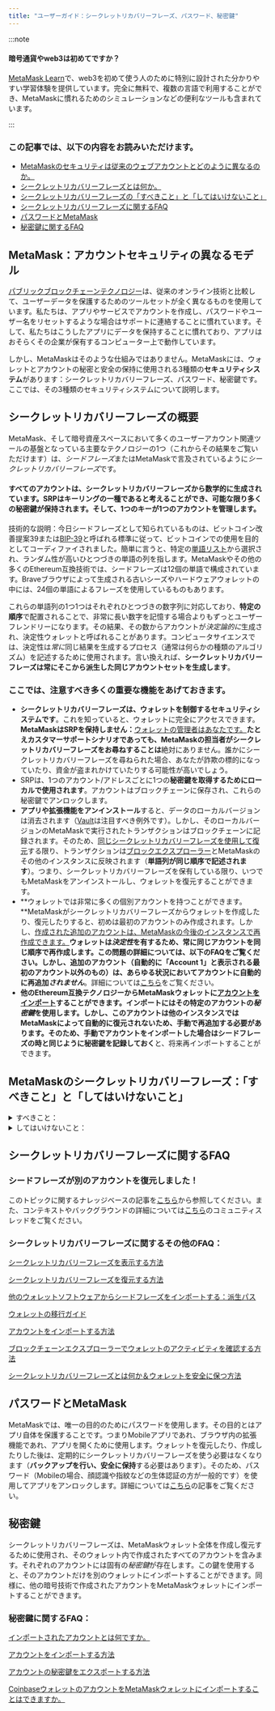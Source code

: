 ```yaml
---
title: "ユーザーガイド：シークレットリカバリーフレーズ、パスワード、秘密鍵"
---
```


:::note

#### 暗号通貨やweb3は初めてですか？

[MetaMask Learn](https://learn.metamask.io/)で、web3を初めて使う人のために特別に設計された分かりやすい学習体験を提供しています。完全に無料で、複数の言語で利用することができ、MetaMaskに慣れるためのシミュレーションなどの便利なツールも含まれています。

:::

### この記事では、以下の内容をお読みいただけます。

- [MetaMaskのセキュリティは従来のウェブアカウントとどのように異なるのか。](#metamaskアカウントセキュリティの異なるモデル)
- [シークレットリカバリーフレーズとは何か。](#シークレットリカバリーフレーズの概要)
- [シークレットリカバリーフレーズの「すべきこと」と「してはいけないこと」](#metamaskのシークレットリカバリーフレーズすべきこととしてはいけないこと)
- [シークレットリカバリーフレーズに関するFAQ](#シークレットリカバリーフレーズに関するfaq)
- [パスワードとMetaMask](#パスワードとmetamask)
- [秘密鍵に関するFAQ](#秘密鍵)

##

## **MetaMask：アカウントセキュリティの**異なるモデル

[パブリックブロックチェーンテクノロジー](https://metamask.zendesk.com/hc/en-us/articles/360015489611)は、従来のオンライン技術と比較して、ユーザーデータを保護するためのツールセットが全く異なるものを使用しています。私たちは、アプリやサービスでアカウントを作成し、パスワードやユーザー名をリセットするような場合はサポートに連絡することに慣れています。そして、私たちはこうしたアプリにデータを保持することに慣れており、アプリはおそらくその企業が保有するコンピューター上で動作しています。

しかし、MetaMaskはそのような仕組みではありません。MetaMaskには、ウォレットとアカウントの秘密と安全の保持に使用される3種類の**セキュリティシステム**があります：シークレットリカバリーフレーズ、パスワード、秘密鍵です。ここでは、その3種類のセキュリティシステムについて説明します。

## **シークレットリカバリーフレーズの概要**

MetaMask、そして暗号資産スペースにおいて多くのユーザーアカウント関連ツールの基盤となっている主要なテクノロジーの1つ（これからその結果をご覧いただけます）は、*シードフレーズ*またはMetaMaskで言及されているように*シークレットリカバリーフレーズ*です。

#### **すべてのアカウントは、シークレットリカバリーフレーズから数学的に生成されています。SRPはキーリングの一種であると考えることができ、可能な限り多くの秘密鍵が保持されます。そして、1つのキーが1つのアカウントを管理します。**

技術的な説明：今日シードフレーズとして知られているものは、ビットコイン改善提案39または[BIP-39](https://en.bitcoin.it/wiki/BIP_0039)と呼ばれる標準に従って、ビットコインでの使用を目的としてコーディファイされました。簡単に言うと、特定の[単語リスト](https://github.com/bitcoin/bips/blob/master/bip-0039/english.txt)から選択され、ランダム性が高いひとつづきの単語の列を指します。MetaMaskやその他の多くのEthereum互換技術では、シードフレーズは12個の単語で構成されています。Braveブラウザによって生成される古いシーズやハードウェアウォレットの中には、24個の単語によるフレーズを使用しているものもあります。

これらの単語列の1つ1つはそれぞれひとつづきの数字列に対応しており、**特定の順序**で配置されることで、非常に長い数字を記憶する場合よりもずっとユーザーフレンドリーになります。その結果、その数からアカウントが*決定論的に*生成され、決定性ウォレットと呼ばれることがあります。コンピュータサイエンスでは、決定性は*常に*同じ結果を生成するプロセス（通常は何らかの種類のアルゴリズム）を記述するために使用されます。言い換えれば、**シークレットリカバリーフレーズは常にそこから派生した同じアカウントセットを生成します**。

### ここでは、注意すべき多くの重要な機能をあげておきます。

- **シークレットリカバリーフレーズは、ウォレットを制御するセキュリティシステムです**。これを知っていると、ウォレットに完全にアクセスできます。**MetaMaskはSRPを保持しません：**[ウォレットの管理者はあなたです。](https://metamask.zendesk.com/hc/en-us/articles/360059952212)**たとえカスタマーサポートシナリオであっても、MetaMaskの担当者がシークレットリカバリーフレーズをお尋ねすることは**絶対にありません。誰かにシークレットリカバリーフレーズを尋ねられた場合、あなたが詐欺の標的になっていたり、資金が盗まれかけていたりする可能性が高いでしょう。
- SRPは、1つのアカウント/アドレスごとに1つの**秘密鍵を取得するためにローカルで使用されます**。アカウントはブロックチェーンに保存され、これらの秘密鍵でアンロックします。
- **アプリや拡張機能をアンインストール**すると、データのローカルバージョンは消去されます（[Vault](https://metamask.zendesk.com/hc/en-us/articles/360018766351)は注目すべき例外です）。しかし、そのローカルバージョンのMetaMaskで実行されたトランザクションはブロックチェーンに記録されます。そのため、[同じシークレットリカバリーフレーズを使用して復元](https://metamask.zendesk.com/hc/en-us/articles/360015289612)する限り、トランザクションは[ブロックエクスプローラー](https://metamask.zendesk.com/hc/en-us/articles/360057536611)とMetaMaskのその他のインスタンスに反映されます（**単語列が同じ順序で記述されます**）。つまり、シークレットリカバリーフレーズを保有している限り、いつでもMetaMaskをアンインストールし、ウォレットを復元することができます。
- **ウォレットでは非常に多くの個別アカウントを持つことができます。**MetaMaskがシークレットリカバリーフレーズからウォレットを作成したり、復元したりすると、初めは最初のアカウントのみ作成されます。しかし、[作成された追加のアカウントは、MetaMaskの今後のインスタンスで再作成できます。](https://metamask.zendesk.com/hc/en-us/articles/360015489271)**ウォレットは*決定性*を有するため、常に同じアカウントを同じ順序で再作成します。この問題の詳細については、以下のFAQをご覧ください。**しかし、追加のアカウント（自動的に「Account 1」と表示される最初のアカウント以外のもの）は、あらゆる状況においてアカウントに自動的に再追加**_されません_**。詳細については[こちら](https://metamask.zendesk.com/hc/en-us/articles/360015489271-How-to-add-missing-accounts-after-restoring-with-Secret-Recovery-Phrase)をご覧ください。
- **他のEthereum互換テクノロジーからMetaMaskウォレットに[アカウントをインポート](https://metamask.zendesk.com/hc/en-us/articles/360015489331)することができます。**インポートにはその特定のアカウントの*秘密鍵*を使用します。しかし、**このアカウントは他のインスタンスではMetaMaskによって自動的に復元されないため、手動で再追加する必要があります**。そのため、手動でアカウントをインポートした場合は**シードフレーズの時と同じように秘密鍵を記録しておく**と、将来再インポートすることができます。

## **MetaMaskのシークレットリカバリーフレーズ：「すべきこと」と「してはいけないこと」**

<details>
<summary>すべきこと：</summary>

<div>

- **シークレットリカバリーフレーズを書き留めて、安全な場所に保管する。**安全な場所は環境によって異なるため、当社から最適な場所をお知らせすることはできません。
  - シークレットリカバリーフレーズを物理的に手書きすることの大きなメリットは、オンラインで盗まれることがない点です。例えば、インターネットにリンクされたクラウドストレージフォルダーにファイルに保存しても、理論的には盗まれる可能性があります。
- スペルをダブルチェックし、すべての単語を与えられた順序のとおりに書き留めます。
- ヘルプが必要な場合は、MetaMask Supportの[公式チャネル](https://metamask.zendesk.com/hc/en-us/articles/360058230211)にご連絡ください。

</div>
</details>

<details>
<summary>してはいけないこと：</summary>

<div>

- 簡単に発見されたり、ハッキングされたりする場所に保管すること。例：クラウドに保存されたドキュメント、件名が「Seed Phrase」であるメール、ふせんに書き留めてコンピューターに貼り付ける、等。
- シードフレーズを他者に教えること（相手がMetaMask Supportの担当者であると主張している場合も含みます）。
- 単語の順序を変更すること。

</div>
</details>

## **シークレットリカバリーフレーズに関するFAQ**

### シードフレーズが別のアカウントを復元しました！

このトピックに関するナレッジベースの記事を[こちら](https://metamask.zendesk.com/hc/en-us/articles/360058120992)から参照してください。また、コンテキストやバックグラウンドの詳細については[こちら](https://community.metamask.io/t/restored-metamask-no-coins-are-showing/878/107?u=jacob.cantele)のコミュニティスレッドをご覧ください。

### シークレットリカバリーフレーズに関するその他のFAQ：

[シークレットリカバリーフレーズを表示する方法](https://metamask.zendesk.com/hc/en-us/articles/360015290032)

[シークレットリカバリーフレーズを復元する方法](https://metamask.zendesk.com/hc/en-us/articles/360018766351)

[他のウォレットソフトウェアからシードフレーズをインポートする：派生パス](https://metamask.zendesk.com/hc/en-us/articles/360060331752)

[ウォレットの移行ガイド](https://metamask.zendesk.com/hc/en-us/articles/4867408571803)

[アカウントをインポートする方法](https://metamask.zendesk.com/hc/en-us/articles/360015489331)

[ブロックチェーンエクスプローラーでウォレットのアクティビティを確認する方法](https://metamask.zendesk.com/hc/en-us/articles/360057536611)

[シークレットリカバリーフレーズとは何か＆ウォレットを安全に保つ方法](https://metamask.zendesk.com/hc/en-us/articles/360060826432)

## **パスワードとMetaMask**

MetaMaskでは、唯一の目的のためにパスワードを使用します。その目的とはアプリ自体を保護することです。つまりMobileアプリであれ、ブラウザ内の拡張機能であれ、アプリを開くために使用します。ウォレットを復元したり、作成したりした後は、定期的にシークレットリカバリーフレーズを使う必要はなくなります（**バックアップを行い、安全に保持**する必要はあります）。そのため、パスワード（Mobileの場合、顔認識や指紋などの生体認証の方が一般的です）を使用してアプリをアンロックします。詳細については[こちら](https://metamask.zendesk.com/hc/en-us/articles/4405451730331)の記事をご覧ください。

## **秘密鍵**

シークレットリカバリーフレーズは、MetaMaskウォレット全体を作成し復元するために使用され、そのウォレット内で作成されたすべてのアカウントを含みます。それぞれのアカウントには固有の*秘密鍵*が存在します。この鍵を使用すると、そのアカウントだけを別のウォレットにインポートすることができます。同様に、他の暗号技術で作成されたアカウントをMetaMaskウォレットにインポートすることができます。

### 秘密鍵に関するFAQ：

[インポートされたアカウントとは何ですか。](https://metamask.zendesk.com/hc/en-us/articles/360015289932)

[アカウントをインポートする方法](https://metamask.zendesk.com/hc/en-us/articles/360015489331)

[アカウントの秘密鍵をエクスポートする方法](https://metamask.zendesk.com/hc/en-us/articles/360015289632)

[CoinbaseウォレットのアカウントをMetaMaskウォレットにインポートすることはできますか。](https://metamask.zendesk.com/hc/en-us/articles/360058485292)
